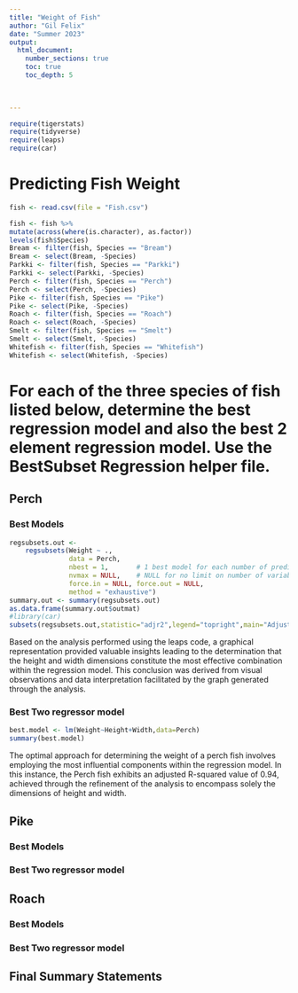 ```yaml
---
title: "Weight of Fish"
author: "Gil Felix"
date: "Summer 2023"  
output: 
  html_document:
    number_sections: true
    toc: true
    toc_depth: 5

 
    
---
```



```r
require(tigerstats)
require(tidyverse)
require(leaps)
require(car)
```

# Predicting Fish Weight
```r
fish <- read.csv(file = "Fish.csv")
```

```r
 
fish <- fish %>%
mutate(across(where(is.character), as.factor))
levels(fish$Species)
Bream <- filter(fish, Species == "Bream")
Bream <- select(Bream, -Species) 
Parkki <- filter(fish, Species == "Parkki")
Parkki <- select(Parkki, -Species) 
Perch <- filter(fish, Species == "Perch")
Perch <- select(Perch, -Species) 
Pike <- filter(fish, Species == "Pike")
Pike <- select(Pike, -Species) 
Roach <- filter(fish, Species == "Roach")
Roach <- select(Roach, -Species) 
Smelt <- filter(fish, Species == "Smelt")
Smelt <- select(Smelt, -Species) 
Whitefish <- filter(fish, Species == "Whitefish")
Whitefish <- select(Whitefish, -Species) 
```

# For each of the three species of fish listed below, determine the best regression model and also the best 2 element regression model. Use the BestSubset Regression helper file.


## Perch

### Best Models



```r
regsubsets.out <-
    regsubsets(Weight ~ .,
               data = Perch,
               nbest = 1,       # 1 best model for each number of predictors
               nvmax = NULL,    # NULL for no limit on number of variables
               force.in = NULL, force.out = NULL,
               method = "exhaustive")
summary.out <- summary(regsubsets.out)
as.data.frame(summary.out$outmat)
#library(car)
subsets(regsubsets.out,statistic="adjr2",legend="topright",main="Adjusted R^2")
```
Based on the analysis performed using the leaps code, a graphical representation provided valuable insights leading to the determination that the height and width dimensions constitute the most effective combination within the regression model. This conclusion was derived from visual observations and data interpretation facilitated by the graph generated through the analysis.


### Best Two regressor model


```r
best.model <- lm(Weight~Height+Width,data=Perch)
summary(best.model)
```

The optimal approach for determining the weight of a perch fish involves employing the most influential components within the regression model. In this instance, the Perch fish exhibits an adjusted R-squared value of 0.94, achieved through the refinement of the analysis to encompass solely the dimensions of height and width.

## Pike

### Best Models

### Best Two regressor model

## Roach

### Best Models

### Best Two regressor model

## Final Summary Statements